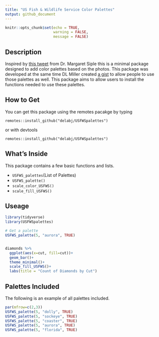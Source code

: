 ```yaml
---
title: "US Fish & Wildlife Service Color Palettes"
output: github_document
---
```


```r
knitr::opts_chunk$set(echo = TRUE, 
                      warning = FALSE,
                      message = FALSE)
```

## Description

Inspired by [this tweet](https://twitter.com/margaretsiple/status/1306695097438801920) from Dr. Margaret Siple this is a minimal package designed to add color palettes based on the photos. This package was developed at the same time DL Miller created [a gist](https://gist.github.com/dill/1729bbc9ad4f915942045f96a6cfbf9d) to allow people to use those palettes as well. 
This package aims to allow users to install the functions needed to use these palettes.

## How to Get

You can get this package using the remotes pacakge by typing

`remotes::install_github("delabj/USFWSpalettes")`

or with devtools 

`remotes::install_github("delabj/USFWSpalettes")`

## What's Inside

This package contains a few basic functions and lists.

+ `USFWS_palettes`(List of Palettes)
+ `USFWS_palette()`
+ `scale_color_USFWS()`
+ `scale_fill_USFWS()`

## Useage


```r
library(tidyverse)
library(USFWSpalettes)

# Get a palette
USFWS_palette(5, "aurora", TRUE)


diamonds %>%
  ggplot(aes(x=cut, fill=cut))+
  geom_bar()+
  theme_minimal()+
  scale_fill_USFWS()+
  labs(title = "Count of Diamonds by Cut")

```





## Palettes Included

The following is an example of all palettes included.

```r

par(mfrow=c(2,3))
USFWS_palette(5, "dolly", TRUE)
USFWS_palette(5, "sockeye", TRUE)
USFWS_palette(5, "coaster", TRUE)
USFWS_palette(5, "aurora", TRUE)
USFWS_palette(5, "florida", TRUE)

```

